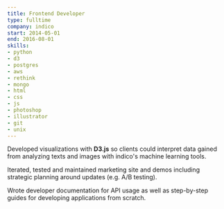```yaml
---
title: Frontend Developer
type: fulltime
company: indico
start: 2014-05-01
end: 2016-08-01
skills:
- python
- d3
- postgres
- aws
- rethink
- mongo
- html
- css
- js
- photoshop
- illustrator
- git
- unix
---
```

Developed visualizations with **D3.js** so clients could interpret data gained from analyzing texts and images with indico's machine learning tools.

Iterated, tested and maintained marketing site and demos including strategic planning around updates (e.g. A/B testing).

Wrote developer documentation for API usage as well as step-by-step guides for developing applications from scratch.
